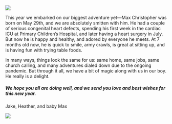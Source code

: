 
<div className={styles['Welcome']}>

<img src={picture} />

This year we embarked on our biggest adventure yet&#8212;Max Christopher was born on May 29th, and we are absolutely smitten with him. He had a couple of serious congenital heart defects, spending his first week in the cardiac ICU at Primary Children’s Hospital, and later having a heart surgery in July. But now he is happy and healthy, and adored by everyone he meets. At 7 months old now, he is quick to smile, army crawls, is great at sitting up, and is having fun with trying table foods.  

In many ways, things look the same for us: same home, same jobs, same church calling, and many adventures dialed down due to the ongoing pandemic. But through it all, we have a bit of magic along with us in our boy. He really is a delight. 

<h5>
We hope you all are doing well, and we send you love and best wishes for this new year.
</h5>

Jake, Heather, and baby Max 

<img src={picture2} />

</div>